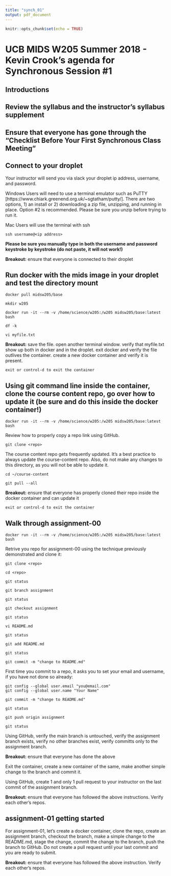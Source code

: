```yaml
---
title: "synch_01"
output: pdf_document
---
```


```r
knitr::opts_chunk$set(echo = TRUE)
```
# UCB MIDS W205 Summer 2018 - Kevin Crook's agenda for Synchronous Session #1

## Introductions

## Review the syllabus and the instructor's syllabus supplement

## Ensure that everyone has gone through the "Checklist Before Your First Synchronous Class Meeting"

## Connect to your droplet

Your instructor will send you via slack your droplet ip address, username, and password.

Windows Users will need to use a terminal emulator such as PuTTY [https://www.chiark.greenend.org.uk/~sgtatham/putty/]. There are two options, 1) an install or 2) downloading a zip file, unzipping, and running in place.  Option #2 is recommended.  Please be sure you unzip before trying to run it.

Mac Users will use the terminal with ssh
```
ssh username@<ip address>
```

**Please be sure you manually type in both the username and password keystroke by keystroke (do not paste, it will not work!)**

**Breakout:** ensure that everyone is connected to their droplet

##  Run docker with the mids image in your droplet and test the directory mount

```
docker pull midsw205/base
```

```
mkdir w205
```

```
docker run -it --rm -v /home/science/w205:/w205 midsw205/base:latest bash
```

```
df -k
```

```
vi myfile.txt
```

**Breakout:** save the file.  open another terminal window.  verify that myfile.txt show up both in docker and in the droplet.  exit docker and verify the file outlives the container.  create a new docker container and verify it is present.

```
exit or control-d to exit the container
```

## Using git command line inside the container, clone the course content repo, go over how to update it (be sure and do this inside the docker container!)

```
docker run -it --rm -v /home/science/w205:/w205 midsw205/base:latest bash
```

Review how to properly copy a repo link using GitHub. 
```
git clone <repo>
```

The course content repo gets frequently updated.  It's a best practice to always update the course-content repo.  Also, do not make any changes to this directory, as you will not be able to update it.
```
cd ~/course-content
```
```
git pull --all
```

**Breakout:** ensure that everyone has properly cloned their repo inside the docker container and can update it

```
exit or control-d to exit the container
```

## Walk through assignment-00

```
docker run -it --rm -v /home/science/w205:/w205 midsw205/base:latest bash
```

Retrive you repo for assignment-00 using the technique previously demonstrated and clone it: 
```
git clone <repo>
```

```
cd <repo>
```

```
git status
```

```
git branch assignment
```

```
git status
```

```
git checkout assignment
```

```
git status
```

```
vi README.md
```

```
git status
```

```
git add README.md
```

```
git status
```

```
git commit -m "change to README.md"
```

First time you commit to a repo, it asks you to set your email and username, if you have not done so already:
```
git config --global user.email "you@email.com"
git config --global user.name "Your Name"
```

```
git commit -m "change to README.md"
```

```
git status
```

```
git push origin assignment
```

```
git status
```

Using GitHub, verify the main branch is untouched, verify the assignment branch exists, verify no other branches exist, verify committs only to the assignment branch.

**Breakout:** ensure that everyone has done the above

Exit the container, create a new container of the same, make another simple change to the branch and commit it.

Using GitHub, create 1 and only 1 pull request to your instructor on the last commit of the assignment branch.

**Breakout:** ensure that everyone has followed the above instructions.  Verify each other's repos.


## assignment-01 getting started

For assignment-01, let's create a docker container, clone the repo, create an assignment branch, checkout the branch, make a simple change to the README.md, stage the change, commit the change to the branch, push the branch to GitHub.  Do not create a pull request until your last commit and you are ready to submit.

**Breakout:** ensure that everyone has followed the above instruction. Verify each other's repos.
